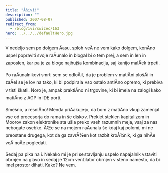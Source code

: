 ```yaml
---
title: "Å½ivi!"
description: ""
published: 2007-08-07
redirect_from:
  - /blog/ivi/swizec/163
hero: ../../../defaultHero.jpg
---
```


V nedeljo sem po dolgem Äasu, sploh veÄ ne vem kako dolgem, konÄno uspel popraviti svoje raÄunalo in blogal bi o tem prej, a sem in len in zaposlen, kar pa je za bloge najhujša kombinacija, saj kanijo malÄek trpeti.

Po raÄunalnikovi smrti sem se odloÄil, da je problem v matiÄni plošÄi in zaÄel se je lov na tako, ki bi podpirala vso ostalo antiÄno opremo, ki prebiva v tisti škatli. Noro je, ampak praktiÄno ni trgovine, ki bi imela na zalogi kako matiÄno z AGP in IDE porti.

Smešno, a resniÄno! Menda priÄakujejo, da bom z matiÄno vkup zamenjal vse od procesorja do rama in še diskov. Preklet steklen kapitalizem in Moorov zakon elektronike sta ušla preko vseh razumnih meja, vsaj za nas nebogate osebke. ÄŒe se na mojem raÄunalu še kdaj kaj polomi, mi ne preostane drugega, kot da ga zavrÅ¾en kot razbit kroÅ¾nik, ki ga nihÄe veÄ noÄe pogledati.

Sedaj pa pika na i. Nekako mi je pri sestavljanju uspelo napajalnik vstaviti obrnjen na glavo in sedaj je 12cm ventilator obrnjen v steno namesto, da bi imel prostor dihati. Kako? Ne vem.
